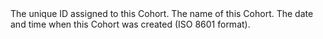 <ResponseField name="id" type="string" required>
  The unique ID assigned to this Cohort.
</ResponseField>

<ResponseField name="name" type="string" required>
  The name of this Cohort.
</ResponseField>

<ResponseField name="monitoring" type="object" optional>
  <Snippet file="cohort-monitoring.mdx" />
</ResponseField>

<ResponseField name="dateCreated" type="string" required>
  The date and time when this Cohort was created (ISO 8601
  format).
</ResponseField>
